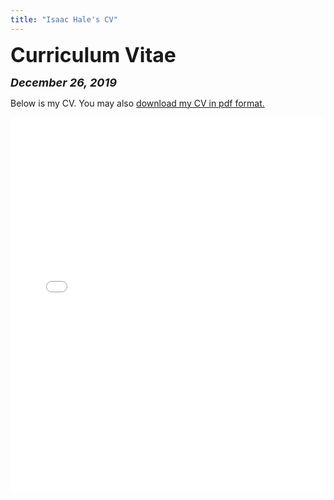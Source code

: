 ```yaml
---
title: "Isaac Hale's CV"
---
```


<head>

<!-- Global site tag (gtag.js) - Google Analytics -->
<script async src="https://www.googletagmanager.com/gtag/js?id=UA-140699540-1"></script>
<script>
  window.dataLayer = window.dataLayer || [];
  function gtag(){dataLayer.push(arguments);}
  gtag('js', new Date());

  gtag('config', 'UA-140699540-1');
</script>
</head>


<font size="+3"><b>Curriculum Vitae</b></font>

<font size="+1"><b><i>December 26, 2019</b></i></font>

<html>
Below is my CV. You may also <a href="files/Isaac Hale CV 12-26-19.pdf">download my CV in pdf format.</a>

<embed src="files/Isaac Hale CV 12-26-19.pdf" type="application/pdf" width="100%" height="600px" />
</body>
</html>
